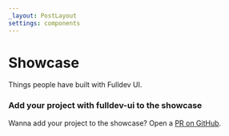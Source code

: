 ```yaml
---
_layout: PostLayout
settings: components
---
```



# Showcase

Things people have built with Fulldev UI.

### Add your project with fulldev-ui to the showcase

Wanna add your project to the showcase? Open a [PR on GitHub](https://github.com/fulldotdev/ui/blob/main/CONTRIBUTING.md#showcase).

<br />

<Masonry>
  <Card
    frame="panel"
    position="inset"
    heading="Anti Slip Profiles"
    image="/showcase/anti-slip-profiles.webp"
    href="#"
  />
  <Card
    frame="panel"
    position="inset"
    heading="Chalets in Friesland"
    image="/showcase/chalets-in-friesland.webp"
    href="#"
  />
  <Card
    frame="panel"
    position="inset"
    heading="De Zeepjes Studio"
    image="/showcase/de-zeepjes-studio.webp"
    href="#"
  />
  <Card
    frame="panel"
    position="inset"
    heading="Dinymiek"
    image="/showcase/dinymiek.webp"
    href="#"
  />
  <Card
    frame="panel"
    position="inset"
    heading="Fulldev UI"
    image="/showcase/fulldev-ui.webp"
    href="/"
  />
  <Card
    frame="panel"
    position="inset"
    heading="Lavis Detailing"
    image="/showcase/lavis-detailing.webp"
    href="#"
  />
  <Card
    frame="panel"
    position="inset"
    heading="Leren Trainingsacteren"
    image="/showcase/leren-trainingsacteren.webp"
    href="#"
  />
  <Card
    frame="panel"
    position="inset"
    heading="Meintheater"
    image="/showcase/meintheater.webp"
    href="#"
  />
  <Card
    frame="panel"
    position="inset"
    heading="Miele Witgoedcenter Amsterdam"
    image="/showcase/miele-witgoedcenter-amsterdam.webp"
    href="#"
  />
  <Card
    frame="panel"
    position="inset"
    heading="Positief Boekhouden"
    image="/showcase/positief-boekhouden.webp"
    href="#"
  />
  <Card
    frame="panel"
    position="inset"
    heading="Sloepverhuur Bolsward"
    image="/showcase/sloepverhuur-bolsward.webp"
    href="#"
  />
  <Card
    frame="panel"
    position="inset"
    heading="Stark Vulcanising Products"
    image="/showcase/stark-vulcanising-products.webp"
    href="#"
  />
  <Card
    frame="panel"
    position="inset"
    heading="The Gym Haren"
    image="/showcase/the-gym-haren.webp"
    href="#"
  />
  <Card
    frame="panel"
    position="inset"
    heading="Van Dillen Antieke Bouwmaterialen"
    image="/showcase/van-dillen-antieke-bouwmaterialen.webp"
    href="#"
  />
  <Card
    frame="panel"
    position="inset"
    heading="Van Rups Naar Vlinder"
    image="/showcase/van-rups-naar-vlinder.webp"
    href="#"
  />
  <Card
    frame="panel"
    position="inset"
    heading="Webtunus"
    image="/showcase/webtunus.webp"
    href="#"
  />
</Masonry>
